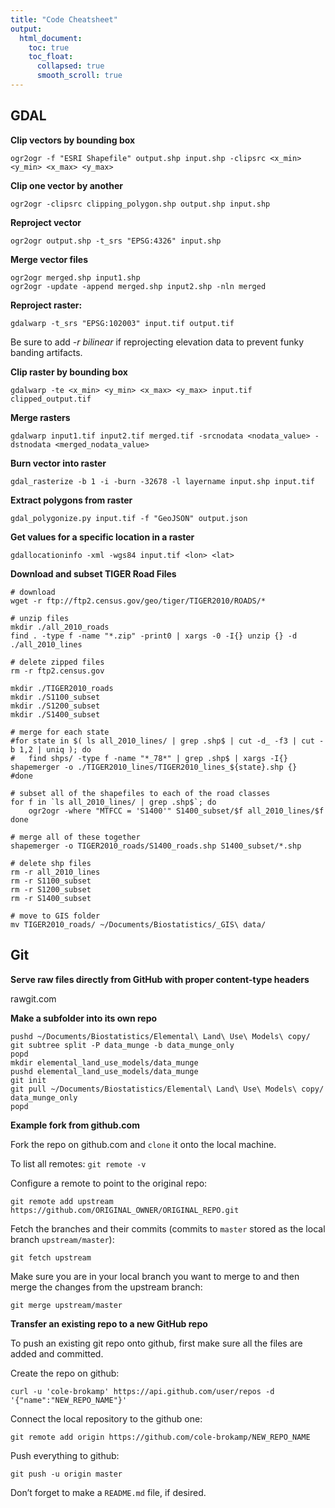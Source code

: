 ```yaml
---
title: "Code Cheatsheet"
output:
  html_document:
    toc: true
    toc_float:
      collapsed: true
      smooth_scroll: true
---
```


## GDAL

**Clip vectors by bounding box**

	ogr2ogr -f "ESRI Shapefile" output.shp input.shp -clipsrc <x_min> <y_min> <x_max> <y_max>

**Clip one vector by another**

	ogr2ogr -clipsrc clipping_polygon.shp output.shp input.shp

**Reproject vector**

	ogr2ogr output.shp -t_srs "EPSG:4326" input.shp

**Merge vector files**

	ogr2ogr merged.shp input1.shp
	ogr2ogr -update -append merged.shp input2.shp -nln merged

**Reproject raster:**

	gdalwarp -t_srs "EPSG:102003" input.tif output.tif

Be sure to add _-r bilinear_ if reprojecting elevation data to prevent funky banding artifacts.

**Clip raster by bounding box**

	gdalwarp -te <x_min> <y_min> <x_max> <y_max> input.tif clipped_output.tif

**Merge rasters**

	gdalwarp input1.tif input2.tif merged.tif -srcnodata <nodata_value> -dstnodata <merged_nodata_value>

**Burn vector into raster**

	gdal_rasterize -b 1 -i -burn -32678 -l layername input.shp input.tif

**Extract polygons from raster**

	gdal_polygonize.py input.tif -f "GeoJSON" output.json

**Get values for a specific location in a raster**

	gdallocationinfo -xml -wgs84 input.tif <lon> <lat>


**Download and subset TIGER Road Files**

```
# download
wget -r ftp://ftp2.census.gov/geo/tiger/TIGER2010/ROADS/*

# unzip files
mkdir ./all_2010_roads
find . -type f -name "*.zip" -print0 | xargs -0 -I{} unzip {} -d ./all_2010_lines

# delete zipped files
rm -r ftp2.census.gov

mkdir ./TIGER2010_roads
mkdir ./S1100_subset
mkdir ./S1200_subset
mkdir ./S1400_subset

# merge for each state
#for state in $( ls all_2010_lines/ | grep .shp$ | cut -d_ -f3 | cut -b 1,2 | uniq ); do
#	find shps/ -type f -name "*_78*" | grep .shp$ | xargs -I{} shapemerger -o ./TIGER2010_lines/TIGER2010_lines_${state}.shp {}
#done

# subset all of the shapefiles to each of the road classes
for f in `ls all_2010_lines/ | grep .shp$`; do
	ogr2ogr -where "MTFCC = 'S1400'" S1400_subset/$f all_2010_lines/$f
done

# merge all of these together
shapemerger -o TIGER2010_roads/S1400_roads.shp S1400_subset/*.shp

# delete shp files
rm -r all_2010_lines
rm -r S1100_subset
rm -r S1200_subset
rm -r S1400_subset

# move to GIS folder
mv TIGER2010_roads/ ~/Documents/Biostatistics/_GIS\ data/
```

## Git

**Serve raw files directly from GitHub with proper content-type headers**

rawgit.com

**Make a subfolder into its own repo**

	pushd ~/Documents/Biostatistics/Elemental\ Land\ Use\ Models\ copy/
	git subtree split -P data_munge -b data_munge_only
	popd
	mkdir elemental_land_use_models/data_munge
	pushd elemental_land_use_models/data_munge
	git init
	git pull ~/Documents/Biostatistics/Elemental\ Land\ Use\ Models\ copy/ data_munge_only
	popd


**Example fork from github.com**

Fork the repo on github.com and `clone` it onto the local machine.

To list all remotes: `git remote -v`

Configure a remote to point to the original repo:

`git remote add upstream https://github.com/ORIGINAL_OWNER/ORIGINAL_REPO.git`

Fetch the branches and their commits (commits to `master` stored as the local branch `upstream/master`):

`git fetch upstream`

Make sure you are in your local branch you want to merge to and then merge the changes from the upstream branch:

`git merge upstream/master`

**Transfer an existing repo to a new GitHub repo**

To push an existing git repo onto github, first make sure all the files are added and committed.

Create the repo on github:

`curl -u 'cole-brokamp' https://api.github.com/user/repos -d '{"name":"NEW_REPO_NAME"}'`

Connect the local repository to the github one:

`git remote add origin https://github.com/cole-brokamp/NEW_REPO_NAME`

Push everything to github:

`git push -u origin master`

Don't forget to make a `README.md` file, if desired.
